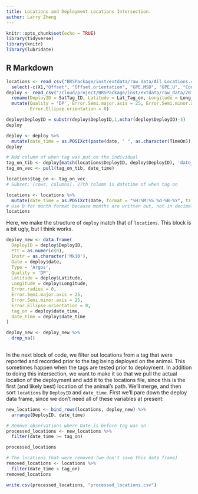 ```yaml
---
title: Locations and Deployment Locations Intersection.
author: Larry Zheng
---
```


```r
knitr::opts_chunk$set(echo = TRUE)
library(tidyverse)
library(knitr)
library(lubridate)
```

## R Markdown



```r
locations <- read_csv("BRSPackage/inst/extdata/raw_data/All_Locations.csv") %>% 
  select(-c(X1,"Offset", "Offset.orientation", "GPE.MSD", "GPE.U", "Count", "Comment"))
deploy <- read_csv("/cloud/project/BRSPackage/inst/extdata/raw_data/2019_SatTag_DeployLocations.csv") %>% 
  rename(DeployID = SatTag_ID, Latitude = Lat_Tag_on, Longitude = Long_Tag_on) %>% 
  mutate(Quality = 'DP', Error.Semi.major.axis = 25, Error.Semi.minor.axis = 25,
         Error.Ellipse.orientation = 0)
```

```r
deploy$DeployID = substr(deploy$DeployID,1,nchar(deploy$DeployID)-5)
deploy
```

```r
deploy <- deploy %>%
  mutate(date_time = as.POSIXct(paste(date, " ", as.character(TimeOn)), tz = "UTC", format = "%d-%B-%y %H:%M:%S"))
deploy
```



```r
# Add column of when tag was put on the individual
tag_on_tib <- deploy[match(locations$DeployID, deploy$DeployID), 'date_time']
tag_on_vec <- pull(tag_on_tib, date_time)

locations$tag_on <- tag_on_vec
# Subset: [rows, columns]. 27th column is datetime of when tag on

locations <- locations %>%
  mutate(date_time = as.POSIXct(Date, format = "%H:%M:%S %d-%B-%Y", tz = "UTC"))
# Use B for month format because months are written out, not in decimal format
locations
```

Here, we make the structure of `deploy` match that of `locations`. This block is a bit ugly, but I think works.

```r
deploy_new <- data.frame(
  DeployID = deploy$DeployID,
  Ptt = as.numeric(0),
  Instr = as.character('Mk10'),
  Date = deploy$date,
  Type = 'Argos',
  Quality = 'DP',
  Latitude = deploy$Latitude,
  Longitude = deploy$Longitude,
  Error.radius = 0,
  Error.Semi.major.axis = 25,
  Error.Semi.minor.axis = 25,
  Error.Ellipse.orientation = 0,
  tag_on = deploy$date_time,
  date_time = deploy$date_time
)

deploy_new <- deploy_new %>% 
  drop_na()
 
```

In the next block of code, we filter out locations from a tag that were reported and recorded prior to the tag being deployed on the animal. This sometimes happen when the tags are tested prior to deployment. In addition to doing this intersection, we want to make it so that we pull the actual location of the deployment and add it to the locations file, since this is the first (and likely best) location of the animal's path. We'll merge, and then sort `locations` by `DeployID` and `date_time`. First we'll pare down the deploy data frame, since we don't need all of these variables at present:




```r
new_locations <- bind_rows(locations, deploy_new) %>% 
  arrange(DeployID, date_time)
```


```r
# Remove observations where Date is before tag was on
processed_locations <- new_locations %>%
  filter(date_time >= tag_on)

processed_locations

# The locations that were removed (we don't save this data frame)
removed_locations <- locations %>%
  filter(date_time < tag_on)
removed_locations
```

```r
write.csv(processed_locations, "processed_locations.csv")
```
